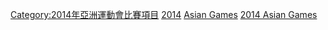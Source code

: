 [[Category:2014年亞洲運動會比賽項目|Category:2014年亞洲運動會比賽項目]]
[[Category:亞洲運動會網球比賽|2014]]
[[Category:2014年網球|Asian Games]]
[[Category:韓國網球賽事|2014 Asian Games]]